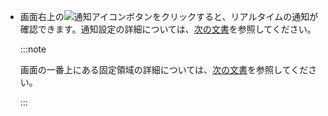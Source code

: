 -   画面右上の![通知アイコン](/img/ico-noti.svg)ボタンをクリックすると、リアルタイムの通知が確認できます。通知設定の詳細については、[次の文書](set-notice)を参照してください。

    :::note

    画面の一番上にある固定領域の詳細については、[次の文書](../navigation/main-ui-intro)を参照してください。

    :::
